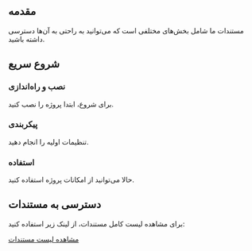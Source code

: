 
<Hero />

## مقدمه
مستندات ما شامل بخش‌های مختلفی است که می‌توانید به راحتی به آن‌ها دسترسی داشته باشید.

## شروع سریع

### نصب و راه‌اندازی
برای شروع، ابتدا پروژه را نصب کنید.

### پیکربندی
تنظیمات اولیه را انجام دهید.

### استفاده
حالا می‌توانید از امکانات پروژه استفاده کنید.


## دسترسی به مستندات
برای مشاهده لیست کامل مستندات، از لینک زیر استفاده کنید:

[مشاهده لیست مستندات](/docs_index)
